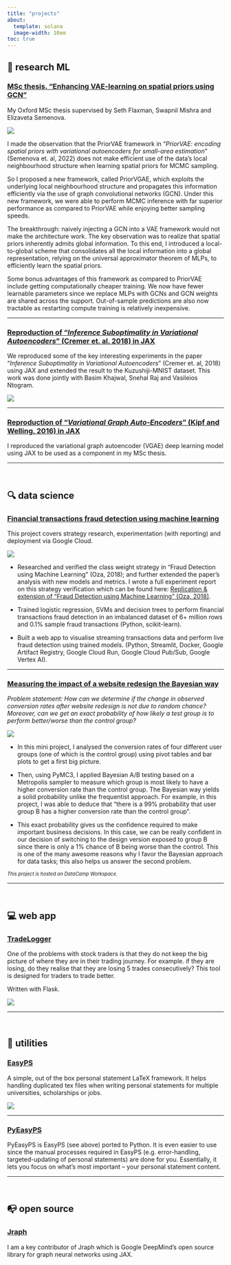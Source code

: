 ```yaml
---
title: "projects"
about:
  template: solana
  image-width: 10em
toc: true
---
```


## **🔬 research ML**

### [MSc thesis. "Enhancing VAE-learning on spatial priors using GCN"](https://github.com/salfaris/PriorVGAE)

My Oxford MSc thesis supervised by Seth Flaxman, Swapnil Mishra and Elizaveta Semenova. 

![](./assets/projects_mscThesis.png)

I made the observation that the PriorVAE framework in "_PriorVAE: encoding spatial priors with variational autoencoders for small-area estimation_" (Semenova et. al, 2022) does not make efficient use of the data's local neighbourhood structure when learning spatial priors for MCMC sampling.

So I proposed a new framework, called PriorVGAE, which exploits the underlying local neighbourhood structure and propagates this information efficiently via the use of graph convolutional networks (GCN). Under this new framework, we were able to perform MCMC inference with far superior performance as compared to PriorVAE while enjoying better sampling speeds.

The breakthrough: naively injecting a GCN into a VAE framework would not make the architecture work. The key observation was to realize that spatial priors inherently admits global information. To this end, I introduced a local-to-global scheme that consolidates all the local information into a global representation, relying on the universal approximator theorem of MLPs, to efficiently learn the spatial priors.

Some bonus advantages of this framework as compared to PriorVAE include getting computationally cheaper training. We now have fewer learnable parameters since we replace MLPs with GCNs and GCN weights are shared across the support. Out-of-sample predictions are also now tractable as restarting compute training is relatively inexpensive.

---

### [Reproduction of "_Inference Suboptimality in Variational Autoencoders_" (Cremer et. al, 2018) in JAX](https://github.com/ATML-2022-Group6/inference-suboptimality)

We reproduced some of the key interesting experiments in the paper "_Inference Suboptimality in Variational Autoencoders_" (Cremer et. al, 2018) using JAX and extended the result to the Kuzushiji-MNIST dataset. This work was done jointly with Basim Khajwal, Snehal Raj and Vasileios Ntogram.

![](./assets/projects_reproductionChallenge.png)

---

### [Reproduction of "_Variational Graph Auto-Encoders_" (Kipf and Welling, 2016) in JAX](https://github.com/salfaris/vgae-jax)

I reproduced the variational graph autoencoder (VGAE) deep learning model using JAX to be used as a component in my MSc thesis.

---

<br>

## **🔍 data science**

### [Financial transactions fraud detection using machine learning](https://github.com/salfaris/financial-fraud-detection)

This project covers strategy research, experimentation (with reporting) and deployment via Google Cloud.

![](./assets/projects_financialFraud.png)

- Researched and verified the class weight strategy in “Fraud Detection using Machine Learning” (Oza, 2018); and further extended the paper’s analysis with new models and metrics. I wrote a full experiment report on this strategy verification which can be found here: [Replication & extension of "Fraud Detection using Machine Learning" (Oza, 2018)](https://storage.cloud.google.com/financial-fraud-experiment-docs/replication_oza_2018_report.html).

- Trained logistic regression, SVMs and decision trees to perform financial transactions fraud detection in an imbalanced dataset of 6+ million rows and 0.1% sample fraud transactions (Python, scikit-learn).

- Built a web app to visualise streaming transactions data and perform live fraud detection using trained models. (Python, Streamlit, Docker, Google Artifact Registry, Google Cloud Run, Google Cloud Pub/Sub, Google Vertex AI).

---

### [Measuring the impact of a website redesign the Bayesian way](https://app.datacamp.com/workspace/w/cff27c6e-b68b-42df-ad82-9b0d029b7f0d)


*Problem statement: How can we determine if the change in observed conversion rates after website redesign is not due to random chance? Moreover, can we get an exact probability of how likely a test group is to perform better/worse than the control group?*

![](./assets/projects_bayesianAbTesting.png)


- In this mini project, I analysed the conversion rates of four different user groups (one of which is the control group) using pivot tables and bar plots to get a first big picture.

- Then, using PyMC3, I applied Bayesian A/B testing based on a Metropolis sampler to measure which group is most likely to have a higher conversion rate than the control group. The Bayesian way yields a solid probability unlike the frequentist approach. For example, in this project, I was able to deduce that "there is a 99% probability that user group B has a higher conversion rate than the control group".

- This exact probability gives us the confidence required to make important business decisions. In this case, we can be really confident in our decision of switching to the design version exposed to group B since there is only a 1% chance of B being worse than the control. This is one of the many awesome reasons why I favor the Bayesian approach for data tasks; this also helps us answer the second problem.

<span style="font-size:0.8em">_This project is hosted on DataCamp Workspace._</span>

---

<br>

## **💻 web app**

### [TradeLogger](https://github.com/salfaris/tradelogger)

One of the problems with stock traders is that they do not keep the big picture of where they are in their trading journey. For example. if they are losing, do they realise that they are losing 5 trades consecutively? This tool is designed for traders to trade better.

Written with Flask.

![](./assets/projects_tradeLogger.png)

---

<br>

## **🔧 utilities**

### [EasyPS](https://github.com/salfaris/EasyPS)

A simple, out of the box personal statement LaTeX framework. It helps handling duplicated tex files when writing personal statements for multiple universities, scholarships or jobs.

![](./assets/projects_easyPs.png)

---

### [PyEasyPS](https://github.com/salfaris/PyEasyPS)

PyEasyPS is EasyPS (see above) ported to Python. It is even easier to use since the manual processes required in EasyPS (e.g. error-handling, targeted-updating of personal statements) are done for you. Essentially, it lets you focus on what's most important – your personal statement content.

---

<br>

## **📭 open source**

### [Jraph](https://github.com/google-deepmind/jraph)

I am a key contributor of Jraph which is Google DeepMind's open source library for graph neural networks using JAX.